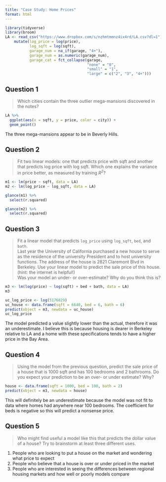 ```yaml
---
title: "Case Study: Home Prices"
format: html
---
```


```r
library(tidyverse)
library(broom)
LA <- read_csv("https://www.dropbox.com/s/nzhmtmmnz4ix4rd/LA.csv?dl=1") %>%
    mutate(log_price = log(price),
           log_sqft = log(sqft),
           garage_num = na_if(garage, "4+"),
           garage_num = as.numeric(garage_num),
           garage_cat = fct_collapse(garage,
                                     "none" = "0",
                                     "small" = "1",
                                     "large" = c("2", "3", "4+")))

```

## Question 1
> Which cities contain the three outlier mega-mansions discovered in the notes?

```r
LA %>%
  ggplot(aes(x = sqft, y = price, color = city)) +
  geom_point()
```

The three mega-mansions appear to be in Beverly Hills. 

## Question 2
> Fit two linear models: one that predicts price with sqft and another that predicts log price with log sqft. Which one explains the variance in price better, as measured by training *R^2^*?

```r
m1 <- lm(price ~ sqft, data = LA)
m2 <- lm(log_price ~ log_sqft, data = LA)
```

```r
glance(m1) %>%
  select(r.squared)

glance(m2) %>%
  select(r.squared)
```

## Question 3
> Fit a linear model that predicts `log_price` using `log_sqft`, `bed`, and `bath`.  
> Last year the University of California purchased a new house to serve as the residence of the university President and to host university functions. The address of the house is 2821 Claremont Blvd in Berkeley. Use your linear model to predict the sale price of this house. (hint: the internet is helpful!)  
> Was your model an under- or over-estimate? Why do you think this is?

```r
m3 <- lm(log(price) ~ log(sqft) + bed + bath, data = LA)
m3
```

```r
uc_log_price <- log(5176829)
uc_house <- data.frame(sqft = 6640, bed = 6, bath = 6)
predict(object = m3, newdata = uc_house)
uc_log_price
```

The model predicted a value slightly lower than the actual, therefore it was an underestimate. I believe this is because housing is dearer in Berkeley relative to LA and a home with these specifications tends to have a higher price in the Bay Area. 

## Question 4
> Using the model from the previous question, predict the sale price of a house that is 1000 sqft and has 100 bedrooms and 2 bathrooms. Do you expect your prediction to be an over- or under estimate? Why?

```r
house <- data.frame(sqft = 1000, bed = 100, bath = 2)
predict(object = m3, newdata = house)
```

This will definitely be an underestimate because the model was not fit to data where homes had anywhere near 100 bedrooms. The coefficient for beds is negative so this will predict a nonsense price. 

## Question 5
> Who might find useful a model like this that predicts the dollar value of a house? Try to brainstorm at least three different uses.

1. People who are looking to put a house on the market and wondering what price to expect
2. People who believe that a house is over or under priced in the market
3. People who are interested in seeing the differences between regional housing markets and how well or poorly models compare